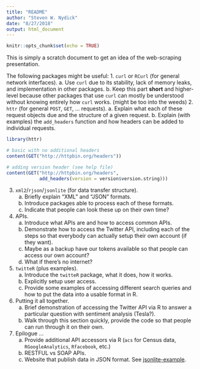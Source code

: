 ```yaml
---
title: "README"
author: "Steven W. Nydick"
date: "8/27/2018"
output: html_document
---
```


```r
knitr::opts_chunk$set(echo = TRUE)
```

This is simply a scratch document to get an idea of the web-scraping presentation.

The following packages might be useful:
1. `curl` or `RCurl` (for general network interfaces).
    a. Use `curl` due to its stability, lack of memory leaks, and implementation
       in other packages.
    b. Keep this part **short** and higher-level because other packages that use
       `curl` can mostly be understood without knowing entirely how `curl` works.
       (might be too into the weeds)
2. `httr` (for general `POST`, `GET`, ... requests).
    a. Explain what each of these request objects due and the structure of
       a given request.
    b. Explain (with examples) the `add_headers` function and how headers
       can be added to individual requests.
       
```r
library(httr)

# basic with no additional headers
content(GET("http://httpbin.org/headers"))

# adding version header (see help file)
content(GET("http://httpbin.org/headers",
            add_headers(version = version$version.string)))
```

3. `xml2`/`rjson`/`jsonlite` (for data transfer structure).
    a. Briefly explain "XML" and "JSON" formats.
    b. Introduce packages able to process each of these formats.
    c. Indicate that people can look these up on their own time?
4. APIs.
    a. Introduce what APIs are and how to access common APIs.
    b. Demonstrate how to access the Twitter API, including each of the steps
       so that everybody can actually setup their own account (if they want).
    c. Maybe as a backup have our tokens available so that people can access
       our own account?
    d. What if there's no internet?
5. `twitteR` (plus examples).
    a. Introduce the `twitteR` package, what it does, how it works.
    b. Explicitly setup user access.
    c. Provide some examples of accessing different search queries and how
       to put the data into a usable format in R.
6. Putting it all together.
    a. Brief demonstration of accessing the Twitter API via R to answer a
       particular question with sentiment analysis (Tesla?).
    b. Walk through this section quickly, provide the code so that people can
       run through it on their own.
7. Epilogue ...
    a. Provide additional API accessors via R (`acs` for Census data,
       `RGoogleAnalytics`, `Rfacebook`, etc.)
    b. RESTFUL vs SOAP APIs.
    c. Website that publish data in JSON format.
       See [jsonlite-example](https://cran.r-project.org/web/packages/jsonlite/vignettes/json-apis.html).
